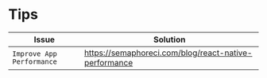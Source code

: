 # Tips

| Issue                     | Solution                                                |
| ------------------------- | ------------------------------------------------------- |
| `Improve App Performance` | <https://semaphoreci.com/blog/react-native-performance> |
